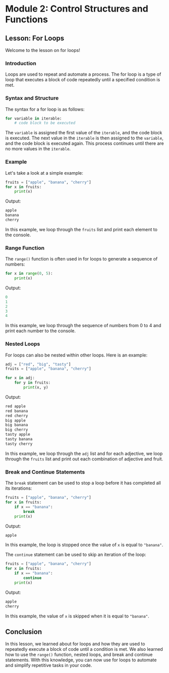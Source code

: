 # Module 2: Control Structures and Functions

## Lesson: For Loops

Welcome to the lesson on for loops! 

### Introduction
Loops are used to repeat and automate a process. The for loop is a type of loop that executes a block of code repeatedly until a specified condition is met. 

### Syntax and Structure
The syntax for a for loop is as follows:

```python
for variable in iterable:
    # code block to be executed
```

The `variable` is assigned the first value of the `iterable`, and the code block is executed. The next value in the `iterable` is then assigned to the `variable`, and the code block is executed again. This process continues until there are no more values in the `iterable`.

### Example
Let's take a look at a simple example:

```python
fruits = ["apple", "banana", "cherry"]
for x in fruits:
    print(x)
```

Output:
```python
apple
banana
cherry
```

In this example, we loop through the `fruits` list and print each element to the console.

### Range Function
The `range()` function is often used in for loops to generate a sequence of numbers:

```python
for x in range(0, 5):
    print(x)
```

Output:
```python
0
1
2
3
4
```

In this example, we loop through the sequence of numbers from 0 to 4 and print each number to the console.

### Nested Loops
For loops can also be nested within other loops. Here is an example:

```python
adj = ["red", "big", "tasty"]
fruits = ["apple", "banana", "cherry"]

for x in adj:
    for y in fruits:
        print(x, y)
```

Output:
```python
red apple
red banana
red cherry
big apple
big banana
big cherry
tasty apple
tasty banana
tasty cherry
```

In this example, we loop through the `adj` list and for each adjective, we loop through the `fruits` list and print out each combination of adjective and fruit.

### Break and Continue Statements
The `break` statement can be used to stop a loop before it has completed all its iterations:

```python
fruits = ["apple", "banana", "cherry"]
for x in fruits:
    if x == "banana":
        break
    print(x)
```

Output:
```python
apple
```

In this example, the loop is stopped once the value of `x` is equal to `"banana"`.

The `continue` statement can be used to skip an iteration of the loop:

```python
fruits = ["apple", "banana", "cherry"]
for x in fruits:
    if x == "banana":
        continue
    print(x)
```

Output:
```python
apple
cherry
```

In this example, the value of `x` is skipped when it is equal to `"banana"`.

## Conclusion
In this lesson, we learned about for loops and how they are used to repeatedly execute a block of code until a condition is met. We also learned how to use the `range()` function, nested loops, and break and continue statements. With this knowledge, you can now use for loops to automate and simplify repetitive tasks in your code.